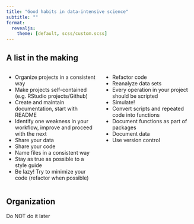 ```yaml
---
title: "Good habits in data-intensive science"
subtitle: ""
format:
  revealjs:
    theme: [default, scss/custom.scss]
---
```


## A list in the making {.smaller}

:::: {.columns}

::: {.column width="50%"}
- Organize projects in a consistent way <!--Karl Broman  -->
- Make projects self-contained (e.g. RStudio projects/Github)
- Create and maintain documentation, start with README
- Identify one weakness in your workflow, improve and proceed with the next <!-- Karl Broman --> 
- Share your data
- Share your code
- Name files in a consistent way <!--  --->
- Stay as true as possible to a style guide
- Be lazy! Try to minimize your code (refactor when possible)
:::

::: {.column width="50%"}
- Refactor code <!-- https://datasemantics.co/15-habits-of-highly-effective-data-scientists/  -->
- Reanalyze data sets <!-- Andrew Gelman https://statmodeling.stat.columbia.edu/2023/10/04/you-can-learn-a-lot-from-reanalyzing-data-signing-at-the-beginning-example-but-also-many-others/ -->
- Every operation in your project should be scripted <!-- Karl Broman "everything with a script" -->
- Simulate! <!-- Statistical rethinking among others -->
- Convert scripts and repeated code into functions <!-- Broman et al -->
- Document functions as part of packages <!-- Broman et al -->
- Document data
- Use version control

:::

::::

## [Organization]{.yellow}

Do [NOT]{.yellow} do it later








